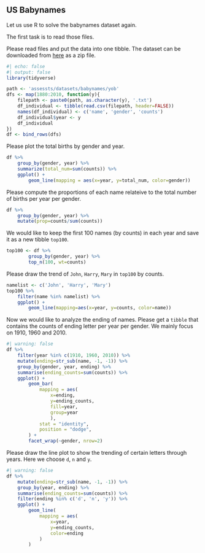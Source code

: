 
## US Babynames

Let us use R to solve the babynames dataset again. 

The first task is to read those files.


::: {#exm-}
Please read files and put the data into one tibble. The dataset can be downloaded from [here](assests/datasets/babynames.zip) as a zip file.

```r
#| echo: false
#| output: false
library(tidyverse)
```

::: {.callout-tip collapse="true"}


```r
path <- 'assessts/datasets/babynames/yob'
dfs <- map(1880:2010, function(y){
    filepath <- paste0(path, as.character(y), '.txt')
    df_individual <- tibble(read.csv(filepath, header=FALSE))
    names(df_individual) <- c('name', 'gender', 'counts')
    df_individual$year <- y
    df_individual
})
df <- bind_rows(dfs)
```
:::
:::



::: {#exm-}
Please plot the total births by gender and year.

::: {.callout-tip collapse="true"}

```r
df %>% 
    group_by(gender, year) %>% 
    summarize(total_num=sum(counts)) %>% 
    ggplot() +
        geom_line(mapping = aes(x=year, y=total_num, color=gender))

```

:::

:::


::: {#exm-}
Please compute the proportions of each name relateive to the total number of births per year per gender. 

::: {.callout-tip collapse='true'}

```r
df %>% 
    group_by(gender, year) %>% 
    mutate(prop=counts/sum(counts))
```

:::
:::



::: {#exm-}
We would like to keep the first 100 names (by counts) in each year and save it as a new tibble `top100`.

::: {.callout-tip collapse="true"}

```r
top100 <- df %>% 
        group_by(gender, year) %>% 
        top_n(100, wt=counts)
```

:::
:::


::: {#exm-}
Please draw the trend of `John`, `Harry`, `Mary` in `top100` by counts.

::: {.callout-tip collapse="true"}

```r
namelist <- c('John', 'Harry', 'Mary')
top100 %>% 
    filter(name %in% namelist) %>% 
    ggplot() +
        geom_line(mapping=aes(x=year, y=counts, color=name))
```

:::
:::


::: {#exm-}
Now we would like to analyze the ending of names. Please get a `tibble` that contains the counts of ending letter per year per gender. We mainly focus on 1910, 1960 and 2010.

::: {.callout-tip collapse="true"}

```r
#| warning: false
df %>% 
    filter(year %in% c(1910, 1960, 2010)) %>% 
    mutate(ending=str_sub(name, -1, -1)) %>% 
    group_by(gender, year, ending) %>% 
    summarise(ending_counts=sum(counts)) %>% 
    ggplot() +
        geom_bar(
            mapping = aes(
                x=ending, 
                y=ending_counts, 
                fill=year,
                group=year
                ), 
            stat = "identity", 
            position = "dodge",
        ) +
        facet_wrap(~gender, nrow=2)
```

:::
:::


::: {#exm-}
Please draw the line plot to show the trending of certain letters through years. Here we choose `d`, `n` and `y`.



::: {.callout-tip collapse="true"}

```r
#| warning: false
df %>% 
    mutate(ending=str_sub(name, -1, -1)) %>% 
    group_by(year, ending) %>% 
    summarise(ending_counts=sum(counts)) %>% 
    filter(ending %in% c('d', 'n', 'y')) %>% 
    ggplot() +
        geom_line(
            mapping = aes(
                x=year, 
                y=ending_counts, 
                color=ending
            )
        )
```

:::
:::